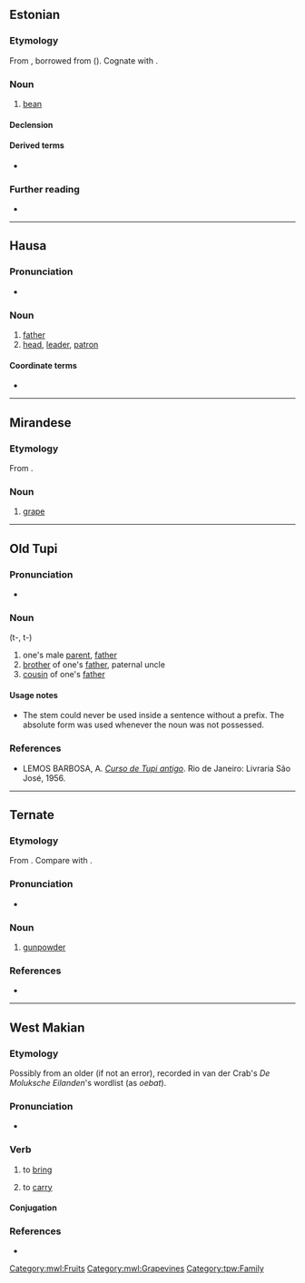 {{also|Ubá}}
==Estonian==

===Etymology===
From {{inh|et|fiu-fin-pro|*upa}}, borrowed from {{der|et|bat-pro|-}} ({{cog|lv|pupa}}). Cognate with {{cog|liv|pubā}}.

===Noun===
{{et-noun|oa|uba}}

# [[bean]]

====Declension====
{{et-decl-tuba|u|b||a}}

====Derived terms====
* {{l|et|kohviuba}}

===Further reading===
* {{R:Sõnaveeb}}

{{c|et|Legumes|Vegetables}}

----

==Hausa==

===Pronunciation===
* {{ha-IPA|ùbā}}

===Noun===
{{ha-noun|m|ùbā|ùbànnī}}

# [[father]]
# [[head]], [[leader]], [[patron]]

====Coordinate terms====
* {{l|ha|uwā}}

{{topics|ha|Family}}

----

==Mirandese==

===Etymology===
From {{inh|mwl|la|ūva}}.

===Noun===
{{head|mwl|noun|g=f|plural|ubas}}

# [[grape]]

[[Category:mwl:Fruits]]
[[Category:mwl:Grapevines]]

----

==Old Tupi==

===Pronunciation===
* {{IPA|tpw|/ˈʔuβ̞a/|/ˈtuβ̞a/}}

===Noun===
{{head|tpw|noun}} (t-, t-)

# one's male [[parent]], [[father]]
# [[brother]] of one's [[father]], paternal uncle
# [[cousin]] of one's [[father]]

====Usage notes====
* The stem {{m|tpw||uba}} could never be used inside a sentence without a prefix. The absolute form {{m|tpw|tuba}} was used whenever the noun was not possessed.

===References===
* LEMOS BARBOSA, A. ''[http://biblio.etnolinguistica.org/barbosa-1956-curso Curso de Tupi antigo]''. Rio de Janeiro: Livraria São José, 1956.

[[Category:tpw:Family]]

----

==Ternate==

===Etymology===
From {{der|tft|ms|ubat|t=gunpowder}}. Compare with {{cog|id|obat}}.

===Pronunciation===
* {{IPA|tft|/ˈu.ba/}}

===Noun===
{{tft-noun}}

# [[gunpowder]]

===References===
* {{R:tft:Hayami-Allen:2001}}

----

==West Makian==

===Etymology===
Possibly from an older {{m|mqs|ubat}} (if not an error), recorded in van der Crab's ''De Moluksche Eilanden'''s wordlist (as ''oebat'').

===Pronunciation===
* {{IPA|mqs|/ˈu.ba/}}

===Verb===
{{head|mqs|verb}}

# {{lb|mqs|transitive}} to [[bring]]
# {{lb|mqs|transitive}} to [[carry]]

====Conjugation====
{{mqs-conj|1}}

===References===
* {{R:mqs:Voorhoeve:1982}}